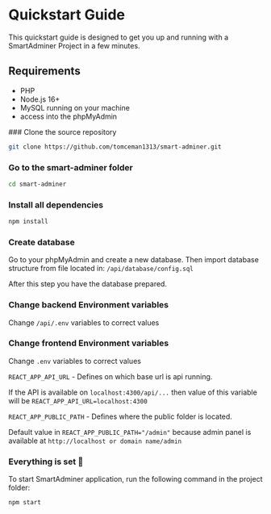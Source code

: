 

# Quickstart Guide

This quickstart guide is designed to get you up and running with a SmartAdminer Project in a few minutes.

## Requirements

- PHP
- Node.js 16+
- MySQL running on your machine
- access into the phpMyAdmin

<Steps>
### Clone the source repository

```bash
git clone https://github.com/tomceman1313/smart-adminer.git
```

### Go to the smart-adminer folder

```bash
cd smart-adminer
```
 
### Install all dependencies
 
```bash
npm install
```

### Create database

Go to your phpMyAdmin and create a new database.
Then import database structure from file located in: `/api/database/config.sql`

After this step you have the database prepared. 

### Change backend Environment variables

Change `/api/.env` variables to correct values


### Change frontend Environment variables

Change `.env` variables to correct values

`REACT_APP_API_URL` - Defines on which base url is api running. 

If the API is available on `localhost:4300/api/...` then value of this variable will be `REACT_APP_API_URL=localhost:4300`

`REACT_APP_PUBLIC_PATH` - Defines where the public folder is located. 

Default value in `REACT_APP_PUBLIC_PATH="/admin"` because admin panel is available at `http://localhost or domain name/admin`

### Everything is set 🎉

To start SmartAdminer application, run the following command in the project folder:

```bash
npm start
```

</Steps>
